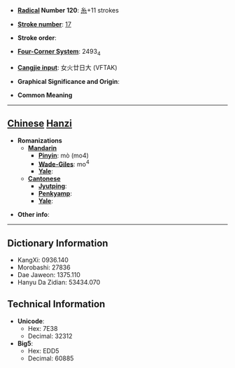 * '''[[Wiktionary:Chinese radical index| Radical]] Number 120''': [[Wiktionary:Chinese radical index 糸|糸]]+11 strokes

* '''[[Wiktionary:Chinese total strokes index|Stroke number]]''': [[Wiktionary:Chinese total strokes index 17|17]]

* '''Stroke order''': 

* '''[[Wiktionary:Chinese four corner index|Four-Corner System]]''': 2493<sub>4</sub>

* '''[[Wiktionary:Chinese Cangjie index|Cangjie input]]''': 女火廿日大 (VFTAK)

* '''Graphical Significance and Origin''': 

* '''Common Meaning'''

----

== [[Chinese]] [[Hanzi]] ==

* '''Romanizations'''
** '''[[Mandarin]]'''
*** '''[[Pinyin]]''': mò (mo4)
*** '''[[Wade-Giles]]''': mo<sup>4</sup>
*** '''[[Yale]]''': 
** '''[[Cantonese]]'''
*** '''[[Jyutping]]''':
*** '''[[Penkyamp]]''': 
*** '''[[Yale]]''': 

* '''Other info''': 

----

== Dictionary Information ==

* KangXi: 0936.140
* Morobashi: 27836
* Dae Jaweon: 1375.110
* Hanyu Da Zidian: 53434.070

== Technical Information ==

* '''Unicode''':
** Hex: 7E38
** Decimal: 32312
* '''Big5''':
** Hex: EDD5
** Decimal: 60885